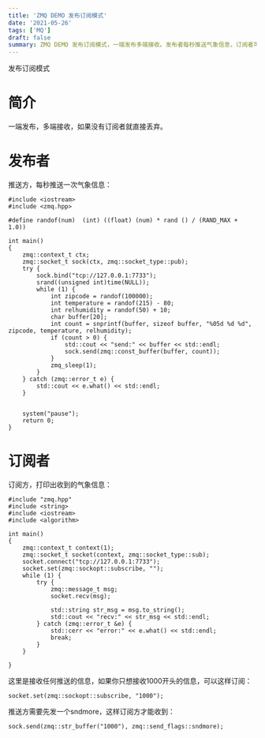 ```yaml
---
title: 'ZMQ DEMO 发布订阅模式'
date: '2021-05-26'
tags: ['MQ']
draft: false
summary: ZMQ DEMO 发布订阅模式，一端发布多端接收。发布者每秒推送气象信息，订阅者可接收所有或特定开头信息。示例代码展示了发布者和订阅者的实现，包括绑定和连接等操作。 
---
```


发布订阅模式

# 简介
一端发布，多端接收，如果没有订阅者就直接丢弃。

# 发布者
推送方，每秒推送一次气象信息：
```
#include <iostream>
#include <zmq.hpp>

#define randof(num)  (int) ((float) (num) * rand () / (RAND_MAX + 1.0))

int main()
{
    zmq::context_t ctx;
    zmq::socket_t sock(ctx, zmq::socket_type::pub);
    try {
        sock.bind("tcp://127.0.0.1:7733");
        srand((unsigned int)time(NULL));
        while (1) {
            int zipcode = randof(100000);
            int temperature = randof(215) - 80;
            int relhumidity = randof(50) + 10;
            char buffer[20];
            int count = snprintf(buffer, sizeof buffer, "%05d %d %d", zipcode, temperature, relhumidity);
            if (count > 0) {
                std::cout << "send:" << buffer << std::endl;
                sock.send(zmq::const_buffer(buffer, count));
            }
            zmq_sleep(1);
        }
    } catch (zmq::error_t e) {
        std::cout << e.what() << std::endl;
    }


    system("pause");
    return 0;
}
```

# 订阅者
订阅方，打印出收到的气象信息：
```
#include "zmq.hpp"
#include <string>
#include <iostream>
#include <algorithm>

int main()
{
    zmq::context_t context(1);
    zmq::socket_t socket(context, zmq::socket_type::sub);
    socket.connect("tcp://127.0.0.1:7733");
    socket.set(zmq::sockopt::subscribe, "");
    while (1) {
        try {
            zmq::message_t msg;
            socket.recv(msg);

            std::string str_msg = msg.to_string();
            std::cout << "recv:" << str_msg << std::endl;
        } catch (zmq::error_t &e) {
            std::cerr << "error:" << e.what() << std::endl;
            break;
        }
    }

}
```
这里是接收任何推送的信息，如果你只想接收1000开头的信息，可以这样订阅：
```
socket.set(zmq::sockopt::subscribe, "1000");
```
推送方需要先发一个sndmore，这样订阅方才能收到：
```
sock.send(zmq::str_buffer("1000"), zmq::send_flags::sndmore);
```
